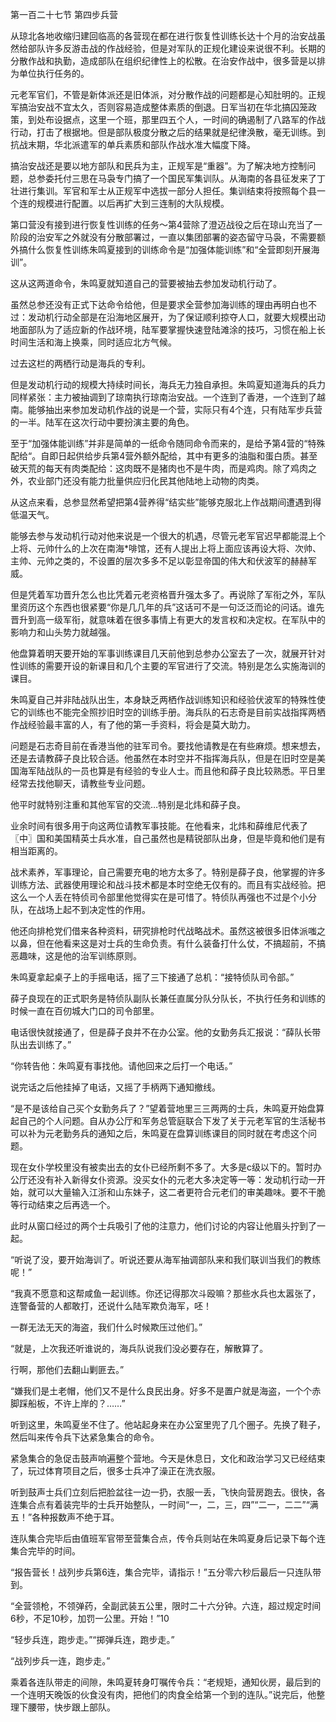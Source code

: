 

第一百二十七节 第四步兵营

从琼北各地收缩归建回临高的各营现在都在进行恢复性训练长达十个月的治安战虽然给部队许多反游击战的作战经验，但是对军队的正规化建设来说很不利。长期的分散作战和执勤，造成部队在组织纪律性上的松散。在治安作战中，很多营是以排为单位执行任务的。

元老军官们，不管是新体派还是旧体派，对分散作战的问题都是心知肚明的。正规军搞治安战不宜太久，否则容易造成整体素质的倒退。日军当初在华北搞囚笼政策，到处布设据点，这里一个班，那里四五个人，一时间的确遏制了八路军的作战行动，打击了根据地。但是部队极度分散之后的结果就是纪律涣散，毫无训练。到抗战末期，华北派遣军的单兵素质和部队作战水准大幅度下降。

搞治安战还是要以地方部队和民兵为主，正规军是“重器”。为了解决地方控制问题，总参委托付三思在马袅专门搞了一个国民军集训队。从海南的各县征发来了丁壮进行集训。军官和军士从正规军中选拔一部分人担任。集训结束将按照每个县一个连的规模进行配置。以后再扩大到三连制的大队规模。

第口营没有接到进行恢复性训练的任务～第4营除了澄迈战役之后在琼山充当了一阶段的治安军之外就没有分散部署过，一直以集团部署的姿态留守马袅，不需要额外搞什么恢复性训练朱鸣夏接到的训练命令是“加强体能训练”和“全营即刻开展海训”。

这从这两道命令，朱鸣夏就知道自己的营要被抽去参加发动机行动了。

虽然总参还没有正式下达命令给他，但是要求全营参加海训练的理由再明白也不过：发动机行动全部是在沿海地区展开，为了保证顺利掠夺人口，就要大规模出动地面部队为了适应新的作战环境，陆军要掌握快速登陆滩涂的技巧，习惯在船上长时间生活和海上换乘，同时适应北方气候。

过去这栏的两栖行动是海兵的专利。

但是发动机行动的规模大持续时间长，海兵无力独自承担。朱鸣夏知道海兵的兵力同样紧张：主力被抽调到了琼南执行琼南治安战。一个连到了香港，一个连到了越南。能够抽出来参加发动机作战的说是一个营，实际只有4个连，只有陆军步兵营的一半。陆军在这次行动中要扮演主要的角色。

至于“加强体能训练”并非是简单的一纸命令随同命令而来的，是给予第4营的“特殊配给“。自即日起供给步兵第4营外额外配给，其中有更多的油脂和蛋白质。甚至破天荒的每天有肉类配给：这肉既不是猪肉也不是牛肉，而是鸡肉。除了鸡肉之外，农业部门还没有能力批量供应归化民其他陆地上动物的肉类。

从这点来看，总参显然希望把第4营养得“结实些”能够克服北上作战期间遭遇到得低温天气。

能够去参与发动机行动对他来说是一个很大的机遇，尽管元老军官迟早都能混上个上将、元帅什么的上次在南海*啡馆，还有人提出上将上面应该再设大将、次帅、主帅、元帅之类的，不设置的层次多多不足以彰显帝国的伟大和伏波军的赫赫军威。

但是凭着军功晋升怎么也比凭着元老资格晋升强太多了。再说除了军衔之外，军队里资历这个东西也很紧要“你是几几年的兵”这话可不是一句泛泛而论的问话。谁先晋升到高一级军衔，就意味着在很多事情上有更大的发言权和决定权。在军队中的影响力和山头势力就越强。

他盘算着明天要开始的军事训练课目几天前他到总参办公室去了一次，就展开针对性训练的需要开设的新课目和几个主要的军官进行了交流。特别是怎么实施海训的课目。

朱鸣夏自己并非陆战队出生，本身缺乏两栖作战训练知识和经验伏波军的特殊性使它的训练也不能完全照抄旧时空的训练手册。海兵队的石志奇是目前实战指挥两栖作战经验最丰富的人，有了他的第一手资料，将会是莫大助力。

问题是石志奇目前在香港当他的驻军司令。要找他请教是在有些麻烦。想来想去，还是去请教薛子良比较合适。他虽然在本时空并不指挥海兵队，但是在旧时空是美国海军陆战队的一员也算是有经验的专业人士。而且他和薛子良比较熟悉。平日里经常去找他聊天，请教些专业问题。

他平时就特别注重和其他军官的交流…特别是北炜和薛子良。

业余时间有很多用于向这两位请教军事技能。在他看来，北炜和薛维尼代表了〖中〗国和美国精英士兵水准，自己虽然也是精锐部队出身，但是毕竟和他们是有相当距离的。

战术素养，军事理论，自己需要充电的地方太多了。特别是薛子良，他掌握的许多训练方法、武器使用理论和战斗技术都是本时空绝无仅有的。而且有实战经验。把这么一个人丢在特侦司令部里他觉得实在是可惜了。特侦队再强也不过是个小分队，在战场上起不到决定性的作用。

他还向排枪党们借来各种资料，研究排枪时代战略战术。虽然这被很多旧体派嗤之以鼻，但在他看来这是对士兵的生命负责。有什么装备打什么仗，不搞超前，不搞恶趣味，这是他的治军训练原则。

朱鸣夏拿起桌子上的手摇电话，摇了三下接通了总机：“接特侦队司令部。”

薛子良现在的正式职务是特侦队副队长兼任直属分队分队长，不执行任务和训练的时候一直在百仞城大门口的司令部里。

电话很快就接通了，但是薛子良并不在办公室。他的女勤务兵汇报说：“薛队长带队出去训练了。”

“你转告他：朱鸣夏有事找他。请他回来之后打一个电话。”

说完话之后他挂掉了电话，又摇了手柄两下通知撤线。

“是不是该给自己买个女勤务兵了？”望着营地里三三两两的士兵，朱鸣夏开始盘算起自己的个人问题。自从办公厅和军务总管庭联合下发了关于元老军官的生活秘书可以补为元老勤务兵的通知之后，朱鸣夏在盘算训练课目的同时就在考虑这个问题。

现在女仆学校里没有被卖出去的女仆已经所剩不多了。大多是c级以下的。暂时办公厅还没有补入新得女仆资源。没买女仆的元老大多决定等一等：发动机行动一开始，就可以大量输入江浙和山东妹子，这二者更符合元老们的审美趣味。要不干脆等行动结束之后再选一个。

此时从窗口经过的两个士兵吸引了他的注意力，他们讨论的内容让他眉头拧到了一起。

“听说了没，要开始海训了。听说还要从海军抽调部队来和我们联训当我们的教练呢！”

“我真不愿意和这帮咸鱼一起训练。你还记得那次斗殴嘛？那些水兵也太嚣张了，连警备营的人都敢打，还说什么陆军欺负海军，呸！

一群无法无天的海盗，我们什么时候欺压过他们。”

“就是，上次我还听谁说的，海兵队说我们没必要存在，解散算了。

行啊，那他们去翻山剿匪去。”

“嫌我们是土老帽，他们又不是什么良民出身。好多不是置户就是海盗，一个个赤脚踩船板，不许上岸的？……”

听到这里，朱鸣夏坐不住了。他站起身来在办公室里兜了几个圈子。先换了鞋子，然后叫来传令兵下达紧急集合的命令。

紧急集合的急促击鼓声响遍整个营地。今天是休息日，文化和政治学习又已经结束了，玩过体育项目之后，很多士兵冲了澡正在洗衣服。

听到鼓声士兵们立刻后把脸盆往一边一扔，衣服一丢，飞快向营房跑去。很快，各连集合点有着装完毕的士兵开始整队，一时间“一，二，三，四”“二一，二二”“满五！”各种报数声不绝于耳。

连队集合完毕后由值班军官带至营集合点，传令兵则站在朱鸣夏身后记录下每个连集合完毕的时间。

“报告营长！战列步兵第6连，集合完毕，请指示！”五分零六秒后最后一只连队带到。

“全营领枪，不领弹药，全副武装五公里，限时二十六分钟。六连，超过规定时间6秒，不足10秒，加罚一公里。开始！”10

“轻步兵连，跑步走。”“掷弹兵连，跑步走。”

“战列步兵一连，跑步走。”

乘着各连队带走的间隙，朱鸣夏转身叮嘱传令兵：“老规矩，通知伙房，最后到的一个连明天晚饭的伙食没有肉，把他们的肉食全给第一个到的连队。”说完后，他整理下腰带，快步跟上部队。


